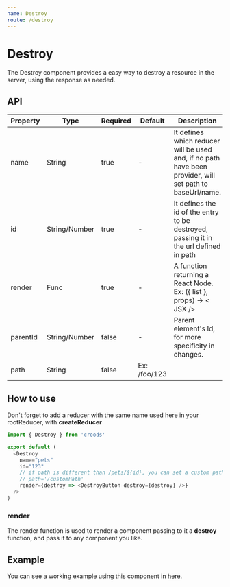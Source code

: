 ```yaml
---
name: Destroy
route: /destroy
---
```



# Destroy

The Destroy component provides a easy way to destroy a resource in the server, using the response as needed.

## API

| Property | Type          | Required | Default      | Description                                                                                              |
| -------- | ------------- | -------- | ------------ | -------------------------------------------------------------------------------------------------------- |
| name     | String        | true     | -            | It defines which reducer will be used and, if no path have been provider, will set path to baseUrl/name. |
| id       | String/Number | true     | -            | It defines the id of the entry to be destroyed, passing it in the url defined in path                    |
| render   | Func          | true     | -            | A function returning a React Node. Ex: ({ list }, props) -> < JSX />                                     |
| parentId | String/Number | false    | -            | Parent element's Id, for more specificity in changes.                                                    |
| path     | String        | false    | Ex: /foo/123 |

## How to use

Don't forget to add a reducer with the same name used here in your rootReducer, with **createReducer**

```javascript
import { Destroy } from 'croods'

export default (
  <Destroy
    name="pets"
    id="123"
    // if path is different than /pets/${id}, you can set a custom path like so:
    // path='/customPath'
    render={destroy => <DestroyButton destroy={destroy} />}
  />
)
```

### render

The render function is used to render a component passing to it a **destroy** function, and
pass it to any component you like.

## Example

You can see a working example using this component in [here](https://github.com/SeasonedSoftware/croods/blob/master/example/src/colors/Destroy.js).
